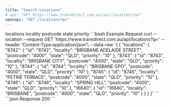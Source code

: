 ```yaml
---
title: "Search Locations"
# api: "GET https://www.transdirect.com.au/api/locations?q="
openapi: "GET /locations?q="
---
```

<ParamField path="locations" type="object">
locations
</ParamField>
<ParamField path="locality" type="string">
locality
</ParamField>
<ParamField path="postcode" type="string">
postcode
</ParamField>
<ParamField path="state" type="string">
state
</ParamField>
<ParamField path="priority" type="string">
priority
</ParamField>
<RequestExample>
```bash Example Request
curl --location --request GET 'https://www.transdirect.com.au/api/locations?q='
--header 'Content-Type:application/json'\
--data-raw '{
{
  "locations": {
    "8742": {
      "id": "8742",
      "locality": "BRISBANE ADELAIDE STREET",
      "postcode": "4000",
      "state": "QLD",
      "priority": "10"
    },
    "8743": {
      "id": "8743",
      "locality": "BRISBANE CITY",
      "postcode": "4000",
      "state": "QLD",
      "priority": "10"
    },
    "8744": {
      "id": "8744",
      "locality": "BRISBANE GPO",
      "postcode": "4000",
      "state": "QLD",
      "priority": "10"
    },
    "8745": {
      "id": "8745",
      "locality": "PETRIE TERRACE",
      "postcode": "4000",
      "state": "QLD",
      "priority": "10"
    },
    "8746": {
      "id": "8746",
      "locality": "SPRING HILL",
      "postcode": "4000",
      "state": "QLD",
      "priority": "10"
    },
    "16640": {
      "id": "16640",
      "locality": "BRISBANE",
      "postcode": "4000",
      "state": "QLD",
      "priority": "10"
    }
  }
}
}'
``` 
</RequestExample>   
<ResponseExample>
```json Response
 200
```
</ResponseExample>